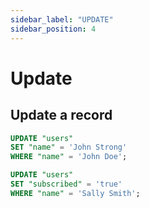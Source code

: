 ```yaml
---
sidebar_label: "UPDATE"
sidebar_position: 4
---
```


# Update

## Update a record

```sql
UPDATE "users"
SET "name" = 'John Strong'
WHERE "name" = 'John Doe';
```

```sql
UPDATE "users"
SET "subscribed" = 'true'
WHERE "name" = 'Sally Smith';
```
